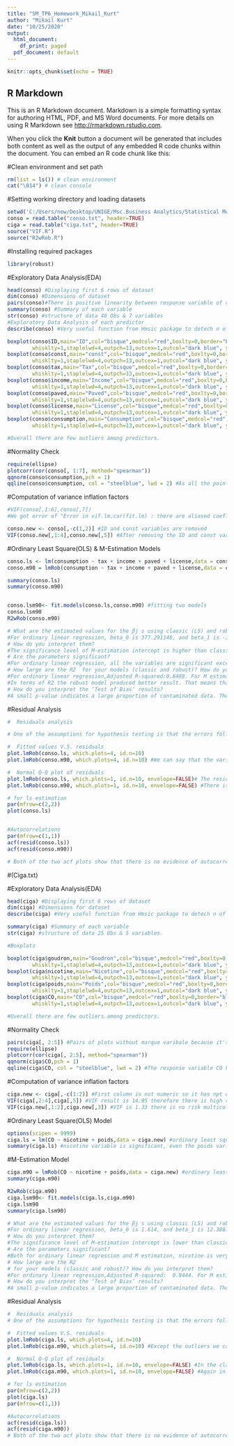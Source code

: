 ```yaml
---
title: "SM_TP6_Homework_Mikail_Kurt"
author: "Mikail Kurt"
date: "10/25/2020"
output:
  html_document:
    df_print: paged
  pdf_document: default
---
```


```r
knitr::opts_chunk$set(echo = TRUE)
```

## R Markdown

This is an R Markdown document. Markdown is a simple formatting syntax for authoring HTML, PDF, and MS Word documents. For more details on using R Markdown see <http://rmarkdown.rstudio.com>.

When you click the **Knit** button a document will be generated that includes both content as well as the output of any embedded R code chunks within the document. You can embed an R code chunk like this:





#Clean environment and set path

```r
rm(list = ls()) # clean environment
cat("\014") # clean console

```

#Setting working directory and loading datasets

```r
setwd('C:/Users/new/Desktop/UNIGE/Msc.Business Analytics/Statistical Modelling/Practical 5-20201025') #set the folder containing dataset as your working directory
conso = read.table("conso.txt", header=TRUE)
ciga = read.table("ciga.txt", header=TRUE)
source("VIF.R")
source("R2wRob.R")
```



#Installing required packages 

```r
library(robust) 
```


#Exploratory Data Analysis(EDA)

```r
head(conso) #Displaying first 6 rows of dataset 
dim(conso) #Dimensions of dataset
pairs(conso)#There is positive linearity between response variable of consumption and the variable license also relatively little with paved. In addition there negative linearity between response variable with income and tax variables. There is not meaningful relationship to ID and const variables therefore we will remove them.
summary(conso) #Summary of each variable
str(conso) #structure of data 48 Obs & 7 variables 
#Exploratory Data Analysis of each predictor
describe(conso) #Very useful function from Hmsic package to detech n of obs, distinct elements, missng values etc. 

boxplot(conso$ID,main="ID",col="bisque",medcol="red",boxlty=0,border="black",
        whisklty=1,staplelwd=4,outpch=13,outcex=1,outcol="dark blue", ylim=c(0,50))
boxplot(conso$const,main="const",col="bisque",medcol="red",boxlty=0,border="black",
        whisklty=1,staplelwd=4,outpch=13,outcex=1,outcol="dark blue", ylim=c(0,2))
boxplot(conso$tax,main="Tax",col="bisque",medcol="red",boxlty=0,border="black",
        whisklty=1,staplelwd=4,outpch=13,outcex=1,outcol="dark blue", ylim=c(3,15))
boxplot(conso$income,main="Income",col="bisque",medcol="red",boxlty=0,border="black",
        whisklty=1,staplelwd=4,outpch=13,outcex=1,outcol="dark blue", ylim=c(3000,5500))
boxplot(conso$paved,main="Paved",col="bisque",medcol="red",boxlty=0,border="black",
        whisklty=1,staplelwd=4,outpch=13,outcex=1,outcol="dark blue", ylim=c(300,20000))
boxplot(conso$license,main="License",col="bisque",medcol="red",boxlty=0,border="black",
        whisklty=1,staplelwd=4,outpch=13,outcex=1,outcol="dark blue", ylim=c(0,1))
boxplot(conso$consumption,main="Consumption",col="bisque",medcol="red",boxlty=0,border="black",
        whisklty=1,staplelwd=4,outpch=13,outcex=1,outcol="dark blue", ylim=c(300,1000))

#Overall there are few outliers among predictors. 
```


#Normality Check

```r
require(ellipse)
plotcorr(cor(conso[, 1:7], method="spearman"))
qqnorm(conso$consumption,pch = 1)
qqline(conso$consumption, col = "steelblue", lwd = 2) #As all the points fall approximately along this reference line excluding couple of outliers, we can assume normality within dataset.

```
#Computation of variance inflation factors

```r
#VIF(conso[,1:6],conso[,7]) 
#We got error of "Error in vif.lm.car(fit.lm) : there are aliased coefficients in the model" because of const variable. 
```



```r
conso.new <- conso[,-c(1,2)] #ID and const variables are removed
VIF(conso.new[,1:4],conso.new[,5]) #After removing the ID and const variable the VIF computed without errors. The result shows that there is no risk of multi collinearity. 
```


#Ordinary Least Square(OLS) & M-Estimation Models

```r
conso.ls <- lm(consumption ~ tax + income + paved + license,data = conso.new)  #ordinary least square model
conso.m90 = lmRob(consumption ~ tax + income + paved + license,data = conso.new) #M-Estimation model with default 90% Efficiency

summary(conso.ls)
summary(conso.m90)


conso.lsm90<- fit.models(conso.ls,conso.m90) #fitting two models
conso.lsm90
R2wRob(conso.m90)

# What are the estimated values for the βj s using classic (LS) and robust (M-estimation) estimation?
#For ordinary linear regression, beta_0 is 377.291146, and beta_1 is -34.790149. For M estimation,beta_0 is 456.730208, and beta_1 is -15.937399.
# How do you interpret them?
#The significance level of M-estimation intercept is higher than classic model. 
# Are the parameters significant?
#For ordinary linear regression, all the variables are significant except paved. For M estimation, license and income variables are important.
# How large are the R2  for your models (classic and robust)? How do you interpret them?
#For ordinary linear regression,Adjusted R-squared:0.6488. For M estimation, Robust adjusted R-squared:0.75381.
#In terms of R2 the robust model produced better result. That means that the fitted regression line of robust model is closer to the data. 
# How do you interpret the ‘Test of Bias’ results?
#A small p-value indicates a large proportion of contaminated data. The p-value of Test for Bias(M-Estimation) is 0.85 and for classic model is 0.43.

```

#Residual Analysis

```r
#  Residuals analysis

# One of the assumptions for hypothesis testing is that the errors follow a Gaussian distribution. As a consequence the residuals should as well. The residual summary statistics give information about the symmetry of the residual distribution. The median should be close to 0

#  Fitted values V.S. residuals
plot.lmRob(conso.ls, which.plots=4, id.n=10)
plot.lmRob(conso.m90, which.plots=4, id.n=10) #We can say that the variance assumption of residuals can be accepted.

#  Normal Q-Q plot of residuals
plot.lmRob(conso.ls, which.plots=1, id.n=10, envelope=FALSE)# The residuals are roughly normally distributed. 
plot.lmRob(conso.m90, which.plots=1, id.n=10, envelope=FALSE) #There is three outliers(45,19,40) which is not aligning with normal distribution. We can say that the residuals are not normally distributed.

# for ls estimation
par(mfrow=c(2,2))
plot(conso.ls)


#Autocorrelations
par(mfrow=c(1,1))
acf(resid(conso.ls))
acf(resid(conso.m90))

# Both of the two acf plots show that there is no evidence of autocorrelations between the residuals

```


#(Ciga.txt)

#Exploratory Data Analysis(EDA)

```r
head(ciga) #Displaying first 6 rows of dataset 
dim(ciga) #Dimensions for dataset
describe(ciga) #Very useful function from Hmsic package to detech n of obs, distinct elements, missng values etc. 

summary(ciga) #Summary of each variable
str(ciga) #structure of data 25 Obs & 5 variables.

#Boxplots

boxplot(ciga$goudron,main="Goudron",col="bisque",medcol="red",boxlty=0,border="black",
        whisklty=1,staplelwd=4,outpch=13,outcex=1,outcol="dark blue", ylim=c(0,50))
boxplot(ciga$nicotine,main="Nicotine",col="bisque",medcol="red",boxlty=0,border="black",
        whisklty=1,staplelwd=4,outpch=13,outcex=1,outcol="dark blue", ylim=c(0,3))
boxplot(ciga$poids,main="Poids",col="bisque",medcol="red",boxlty=0,border="black",
        whisklty=1,staplelwd=4,outpch=13,outcex=1,outcol="dark blue", ylim=c(0,2))
boxplot(ciga$CO,main="CO",col="bisque",medcol="red",boxlty=0,border="black",
        whisklty=1,staplelwd=4,outpch=13,outcex=1,outcol="dark blue", ylim=c(0,25))

#Overall there are few outliers among predictors. 

```



#Normality Check

```r

pairs(ciga[, 2:5]) #Pairs of plots without marque varibale because it's class string.
require(ellipse)
plotcorr(cor(ciga[, 2:5], method="spearman"))
qqnorm(ciga$CO,pch = 1)
qqline(ciga$CO, col = "steelblue", lwd = 2) #The response variable CO has strong correlation with predictors goudron and nicotine.In addition there is strong correlation between nicotine and goudron which may cause multicollinearity, we will compute VIF to check if there is a risk multicollinearity.As all the points fall approximately along this reference line excluding couple of outliers, we can assume normality within dataset.
```



#Computation of variance inflation factors

```r
ciga.new <- ciga[,-c(1:2)] #First column is not numeric so it has npt effect on regression. As we see from the scatter plot goudron and nicotine is highly correlated. Therefore I removed marque and goudron variables. 
VIF(ciga[,2:4],ciga[,5]) #VIF result is 14.95 therefore there is high risk of multicollinearity. 
VIF(ciga.new[,1:2],ciga.new[,3]) #VIF is 1.33 there is no risk multicollinearty anymore. 
```

 
#Ordinary Least Square(OLS) Model

```r
options(scipen = 9999)
ciga.ls = lm(CO ~ nicotine + poids,data = ciga.new) #ordinary least square model
summary(ciga.ls) #nicotine variable is significant, even the poids variable can be eliminated. 
```


#M-Estimation Model

```r
ciga.m90 = lmRob(CO ~ nicotine + poids,data = ciga.new) #ordinary least square model
summary(ciga.m90)

R2wRob(ciga.m90)
ciga.lsm90<- fit.models(ciga.ls,ciga.m90) 
ciga.lsm90
summary(ciga.lsm90)

# What are the estimated values for the βj s using classic (LS) and robust (M-estimation) estimation?
#For ordinary linear regression, beta_0 is 1.614, and beta_1 is 12.388. For M estimation,beta_0 is -2.761, and beta_1 is 14.602.
# How do you interpret them?
#The significance level of M-estimation intercept is lower than classic model. 
# Are the parameters significant?
#Both for ordinary linear regression and M estimation, nicotine is very significant variable. 
# How large are the R2
# for your models (classic and robust)? How do you interpret them?
#For ordinary linear regression,Adjusted R-squared:  0.8444. For M estimation,Robust adjusted R-squared: 0.900818. The robust model perform better than M-Estimation.In terms of R2 the robust model produced better result. That means that the fitted regression line of robust model is closer to the data. 
# How do you interpret the ‘Test of Bias’ results?
#A small p-value indicates a large proportion of contaminated data. The p-value of Test for Bias(M-Estimation) is  0.6661 and for classic model is  0.6878. The value of classic model is slightly higher. 

```
 
#Residual Analysis 

```r
#  Residuals analysis
# One of the assumptions for hypothesis testing is that the errors follow a Gaussian distribution. As a consequence the residuals should as well. The residual summary statistics give information about the symmetry of the residual distribution. The median should be close to 0

#  Fitted values V.S. residuals
plot.lmRob(ciga.ls, which.plots=4, id.n=10)
plot.lmRob(ciga.m90, which.plots=4, id.n=10) #Except the outliers we can say that the variance assumption of residuals can be accepted.

#  Normal Q-Q plot of residuals
plot.lmRob(ciga.ls, which.plots=1, id.n=10, envelope=FALSE) #In the classic model residuals are roughly normally distributed. 
plot.lmRob(ciga.m90, which.plots=1, id.n=10, envelope=FALSE) #Again in the robust model residuals are roughly normally distributed except one outlier(3).

# for ls estimation
par(mfrow=c(2,2))
plot(ciga.ls)
par(mfrow=c(1,1))

#Autocorrelations
acf(resid(ciga.ls))
acf(resid(ciga.m90))
# Both of the two acf plots show that there is no evidence of autocorrelations between the residuals
```

